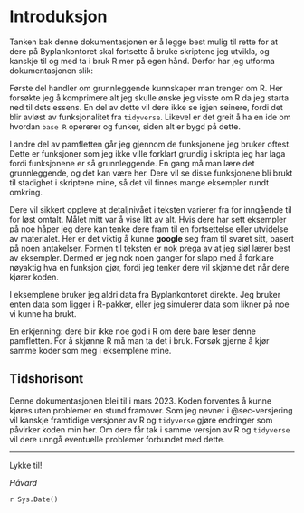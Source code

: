# Introduksjon

Tanken bak denne dokumentasjonen er å legge best mulig til rette for at dere på Byplankontoret skal fortsette å bruke skriptene jeg utvikla, og kanskje til og med ta i bruk R mer på egen hånd. Derfor har jeg utforma dokumentasjonen slik: 

Første del handler om grunnleggende kunnskaper man trenger om R. Her forsøkte jeg å komprimere alt jeg skulle ønske jeg visste om R da jeg starta ned til dets essens. En del av dette vil dere ikke se igjen seinere, fordi det blir avløst av funksjonalitet fra `tidyverse`. Likevel er det greit å ha en ide om hvordan `base R` opererer og funker, siden alt er bygd på dette. 

I andre del av pamfletten går jeg gjennom de funksjonene jeg bruker oftest. Dette er funksjoner som jeg ikke ville forklart grundig i skripta jeg har laga fordi funksjonene er så grunnleggende. En gang må man lære det grunnleggende, og det kan være her. Dere vil se disse funksjonene bli brukt til stadighet i skriptene mine, så det vil finnes mange eksempler rundt omkring.

Dere vil sikkert oppleve at detaljnivået i teksten varierer fra for inngående til for løst omtalt. Målet mitt var å vise litt av alt. Hvis dere har sett eksempler på noe håper jeg dere kan tenke dere fram til en fortsettelse eller utvidelse av materialet. Her er det viktig å kunne **google** seg fram til svaret sitt, basert på noen antakelser. Formen til teksten er nok prega av at jeg sjøl lærer best av eksempler. Dermed er jeg nok noen ganger for slapp med å forklare nøyaktig hva en funksjon gjør, fordi jeg tenker dere vil skjønne det når dere kjører koden. 

I eksemplene bruker jeg aldri data fra Byplankontoret direkte. Jeg bruker enten data som ligger i R-pakker, eller jeg simulerer data som likner på noe vi kunne ha brukt. 

En erkjenning: dere blir ikke noe god i R om dere bare leser denne pamfletten. For å skjønne R må man ta det i bruk. Forsøk gjerne å kjør samme koder som meg i eksemplene mine. 

## Tidshorisont

Denne dokumentasjonen blei til i mars 2023. Koden forventes å kunne kjøres uten problemer en stund framover. Som jeg nevner i @sec-versjering vil kanskje framtidige versjoner av R og `tidyverse` gjøre endringer som påvirker koden min her. Om dere får tak i samme versjon av R og `tidyverse` vil dere unngå eventuelle problemer forbundet med dette. 

---

Lykke til!

*Håvard*

`r Sys.Date()`
